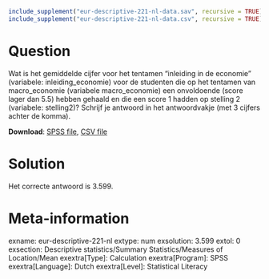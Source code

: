 ```r
include_supplement("eur-descriptive-221-nl-data.sav", recursive = TRUE)
include_supplement("eur-descriptive-221-nl-data.csv", recursive = TRUE)
```

Question
========
Wat is het gemiddelde cijfer voor het tentamen "inleiding in de economie" (variabele: inleiding_economie) voor de studenten die op het tentamen van macro_economie (variabele macro_economie) een onvoldoende (score lager dan 5.5) hebben gehaald en die een score 1 hadden op stelling 2 (variabele: stelling2)? Schrijf je antwoord in het antwoordvakje (met 3 cijfers achter de komma).

**Download**: [SPSS file](eur-descriptive-221-nl-data.sav), [CSV file](eur-descriptive-221-nl-data.csv)


Solution
========
Het correcte antwoord is 3.599.


Meta-information
================
exname: eur-descriptive-221-nl
extype: num
exsolution: 3.599
extol: 0
exsection: Descriptive statistics/Summary Statistics/Measures of Location/Mean
exextra[Type]: Calculation
exextra[Program]: SPSS
exextra[Language]: Dutch
exextra[Level]: Statistical Literacy
